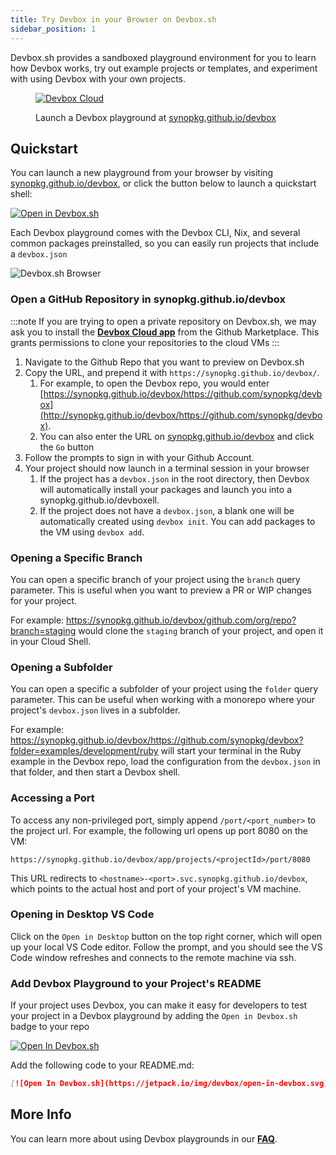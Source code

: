 ```yaml
---
title: Try Devbox in your Browser on Devbox.sh
sidebar_position: 1
---
```


Devbox.sh provides a sandboxed playground environment for you to learn how Devbox works, try out example projects or templates, and experiment with using Devbox with your own projects.

<figure className="text--center">

[![Devbox Cloud](../../static/img/synopkg.github.io/devbox.png)](https://synopkg.github.io/devbox)

<figcaption> Launch a Devbox playground at <a href="https://synopkg.github.io/devbox"> synopkg.github.io/devbox</a> </figcaption>
</figure>

## Quickstart

You can launch a new playground from your browser by visiting [synopkg.github.io/devbox](https://synopkg.github.io/devbox), or click the button below to launch a quickstart shell:

[![Open in Devbox.sh](https://jetpack.io/img/devbox/open-in-devbox.svg)](https://synopkg.github.io/devbox/new)

Each Devbox playground comes with the Devbox CLI, Nix, and several common packages preinstalled, so you can easily run projects that include a `devbox.json`

![Devbox.sh Browser](../../static/img/devbox_cloud_editor.png)

### Open a GitHub Repository in synopkg.github.io/devbox

:::note
If you are trying to open a private repository on Devbox.sh, we may ask you to install the [**Devbox Cloud app**](https://github.com/apps/devbox-cloud) from the Github Marketplace. This grants permissions to clone your repositories to the cloud VMs
:::

1. Navigate to the Github Repo that you want to preview on Devbox.sh
2. Copy the URL, and prepend it with `https://synopkg.github.io/devbox/`.
    1. For example, to open the Devbox repo, you would enter [https://synopkg.github.io/devbox/https://github.com/synopkg/devbox](http://synopkg.github.io/devbox/https://github.com/synopkg/devbox).
    1. You can also enter the URL on [synopkg.github.io/devbox](https://synopkg.github.io/devbox) and click the `Go` button
3. Follow the prompts to sign in with your Github Account.
4. Your project should now launch in a terminal session in your browser
    1. If the project has a `devbox.json` in the root directory, then Devbox will automatically install your packages and launch you into a synopkg.github.io/devboxell.
    2. If the project does not have a `devbox.json`, a blank one will be automatically created using `devbox init`. You can add packages to the VM using `devbox add`.

### Opening a Specific Branch

You can open a specific branch of your project using the `branch` query parameter. This is useful when you want to preview a PR or WIP changes for your project.

For example: https://synopkg.github.io/devbox/github.com/org/repo?branch=staging would clone the `staging` branch of your project, and open it in your Cloud Shell.

### Opening a Subfolder

You can open a specific a subfolder of your project using the `folder` query parameter. This can be useful when working with a monorepo where your project's `devbox.json` lives in a subfolder.

For example: https://synopkg.github.io/devbox/https://github.com/synopkg/devbox?folder=examples/development/ruby will start your terminal in the Ruby example in the Devbox repo, load the configuration from the `devbox.json` in that folder, and then start a Devbox shell.

### Accessing a Port

To access any non-privileged port, simply append `/port/<port_number>` to the project url. For example, the following url opens up port 8080 on the VM:

```
https://synopkg.github.io/devbox/app/projects/<projectId>/port/8080
```

This URL redirects to `<hostname>-<port>.svc.synopkg.github.io/devbox`, which points to the actual host and port of your project's VM machine.

### Opening in Desktop VS Code

Click on the `Open in Desktop` button on the top right corner, which will open up your local VS Code editor. Follow the prompt, and you should see the VS Code window refreshes and connects to the remote machine via ssh.

### Add Devbox Playground to your Project's README

If your project uses Devbox, you can make it easy for developers to test your project in a Devbox playground by adding the `Open in Devbox.sh` badge to your repo

[![Open In Devbox.sh](https://jetpack.io/img/devbox/open-in-devbox.svg)](https://synopkg.github.io/devbox/https://github.com/synopkg/devbox)

Add the following code to your README.md:

```md
[![Open In Devbox.sh](https://jetpack.io/img/devbox/open-in-devbox.svg)](https://synopkg.github.io/devbox/{path_to_repo})
```

## More Info

You can learn more about using Devbox playgrounds in our **[FAQ](beta_faq.md)**.
